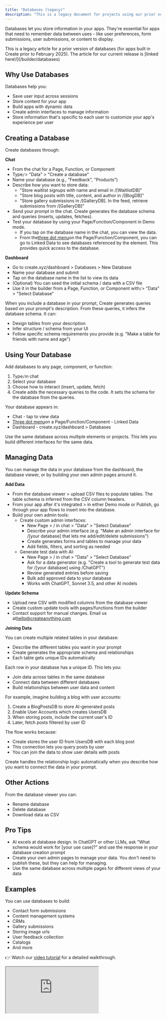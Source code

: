 ```yaml
---
title: "Databases (legacy)"
description: "This is a legacy document for projects using our prior version of databases"
---
```


Databases let you store information in your apps. They're essential for apps that need to remember data between uses - like user preferences, form submissions, user submissions, or content to display.

<Warning>
  This is a legacy article for a prior version of databases (for apps built in Create prior to February 2025).  The article for our current release is [linked here\!](/builder/databases)
</Warning>

## Why Use Databases

Databases help you:

- Save user input across sessions
- Store content for your app
- Build apps with dynamic data
- Create admin interfaces to manage information
- Store information that's specific to each user to customize your app's experience per user

## Creating a Database

Create databases through:

**Chat**

- From the chat for a Page, Function, or Component
- Type`/`\> "Data" \> "Create a database"
- Name your database (e.g., "Feedback", "Products")
- Describe how you want to store data:
  - "Store waitlist signups with name and email in /[WaitlistDB]"
  - "Store blog posts with title, content, and author in /[BlogDB]"
  - "Store gallery submissions in /[GalleryDB]. In the feed, retrieve submissions from /[GalleryDB]"
- Send your prompt in the chat. Create generates the database schema and queries (inserts, updates, fetches).
- Test your database by using your Page/Function/Component in Demo mode.
  - If you tap on the database name in the chat, you can view the data.
  - From the[three dot menu](/builder/controls#top-nav)on the Page/Function/Component, you can go to Linked Data to see databases referenced by the element. This provides quick access to the database.

**Dashboard**

- Go to create.xyz/dashboard \> Databases \> New Database
- Name your database and submit
- Tap on the database name in the list to view its data
- (Optional) You can seed the initial schema / data with a CSV file
- Use it in the builder from a Page, Function, or Component with`/`\> "Data" \> "Select Database"

<Info>
  When you include a database in your prompt, Create generates queries based on your prompt's description. From these queries, it infers the database schema. It can:

  - Design tables from your description
  - Infer structure / schema from your UI
  - Follow specific schema requirements you provide (e.g. "Make a table for friends with name and age")
</Info>

## Using Your Database

Add databases to any page, component, or function:

1. Type`/`in chat
2. Select your database
3. Choose how to interact (insert, update, fetch)
4. Create adds the necessary queries to the code. It sets the schema for the database from the queries.

Your database appears in:

- Chat - tap to view data
- [Three dot menu](/builder/controls#three-dot-menu)on a Page/Function/Component - Linked Data
- Dashboard - create.xyz/dashboard \> Databases

<Info>
  Use the same database across multiple elements or projects. This lets you build different interfaces for the same data.
</Info>

## Managing Data

You can manage the data in your database from the dashboard, the database viewer, or by building your own admin pages around it.

**Add Data**

- From the database viewer \> upload CSV files to populate tables. The table schema is inferred from the CSV column headers.
- From your app after it's integrated \> in either Demo mode or Publish, go through your app flows to insert into the database.
- Build your own admin tools:
  - Create custom admin interfaces:
    - New Page \> / in chat \> "Data" \> "Select Database"
    - Describe your admin interface (e.g. "Make an admin interface for /[your database] that lets me add/edit/delete submissions")
    - Create generates forms and tables to manage your data
    - Add fields, filters, and sorting as needed
  - Generate test data with AI:
    - New Page \> / in chat \> "Data" \> "Select Database"
    - Ask for a data generator (e.g. "Create a tool to generate test data for /[your database] using /ChatGPT")
    - Review generated entries before saving
    - Bulk add approved data to your database
    - Works with ChatGPT, Sonnet 3.5, and other AI models

**Update Schema**

- Upload new CSV with modified columns from the database viewer
- Create custom update tools with pages/functions from the builder
- Contact support for manual changes. Email us at[hello@createanything.com](mailto:hello@createanything.com)

**Joining Data**

You can create multiple related tables in your database:

- Describe the different tables you want in your prompt
- Create generates the appropriate schema and relationships
- Each table gets unique IDs automatically

Each row in your database has a unique ID. This lets you:

- Join data across tables in the same database
- Connect data between different databases
- Build relationships between user data and content

For example, imagine building a blog with user accounts:

1. Create a BlogPostsDB to store AI-generated posts
2. Enable User Accounts which creates UsersDB
3. When storing posts, include the current user's ID
4. Later, fetch posts filtered by user ID

The flow works because:

- Create stores the user ID from UsersDB with each blog post
- This connection lets you query posts by user
- You can join the data to show user details with posts

<Info>
  Create handles the relationship logic automatically when you describe how you want to connect the data in your prompt.
</Info>

## Other Actions

From the database viewer you can:

- Rename database
- Delete database
- Download data as CSV

## Pro Tips

- AI excels at database design. In ChatGPT or other LLMs, ask "What schema would work for [your use case]?" and use the response in your database creation prompt
- Create your own admin pages to manage your data. You don't need to publish these, but they can help for managing.
- Use the same database across multiple pages for different views of your data

## Examples

You can use databases to build:

- Contact form submissions
- Content management systems
- CRMs
- Gallery submissions
- Storing image urls
- User feedback collection
- Catalogs
- And more

👉 Watch our [video tutorial](https://www.youtube.com/watch?v=cUcd3t6yJdM) for a detailed walkthrough.

<div className="relative aspect-video">
<iframe src="https://www.youtube.com/embed/cUcd3t6yJdM" title="Create Tutorial: Using Databases" className="absolute top-0 left-0 w-full h-full" allow="accelerometer; autoplay; clipboard-write; encrypted-media; gyroscope; picture-in-picture; web-share" allowFullScreen />

</div>